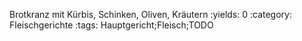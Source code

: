 Brotkranz mit Kürbis, Schinken, Oliven, Kräutern
:yields: 0
:category: Fleischgerichte
:tags: Hauptgericht;Fleisch;TODO
